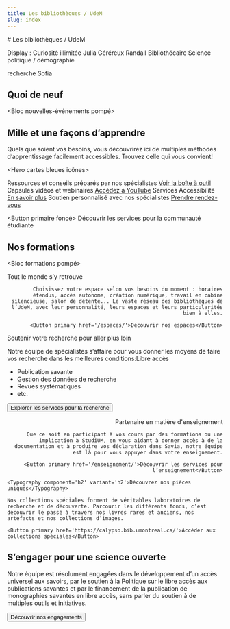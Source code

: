 ```yaml
---
title: Les bibliothèques / UdeM
slug: index
---
```


<Section> 
# Les bibliothèques / UdeM

Display : Curiosité illimitée Julia Géréreux Randall Bibliothécaire Science politique / démographie

</Section>

<Section>recherche Sofia</Section>

<Section fond="bleu-50">

## Quoi de neuf

<Bloc nouvelles-événements pompé>
</Bloc>
</Section>

<Section fond="bleu-200">

## Mille et une façons d’apprendre

Quels que soient vos besoins, vous découvrirez ici de multiples méthodes d’apprentissage facilement accessibles. Trouvez celle qui vous convient! 

<Hero cartes bleues icônes>

Ressources et conseils préparés par nos spécialistes [Voir la boîte à outil](https://libguides.bib.umontreal.ca/c.php?g=739631) Capsules vidéos et webinaires [Accédez à YouTube](https://www.youtube.com/@BibliothequesUdeM) Services Accessibilité [En savoir plus](bib.umontreal.ca) Soutien personnalisé avec nos spécialistes [Prendre rendez-vous](bib.umontreal.ca)

<Button primaire foncé>
  Découvrir les services pour la communauté étudiante
</Button>
</Hero>

</Section>

<Section fond="bleu-50">

  ## Nos formations 
  
  <Bloc formations pompé></Bloc>
</Section>

<Section fond="vert-foncé-600">
  <CallToAction1 image={imageEspace} align="right">
    <Typography component='h2' variant='h2'>Tout le monde s’y retrouve</Typography>
    
    Choisissez votre espace selon vos besoins du moment : horaires étendus, accès autonome, création numérique, travail en cabine silencieuse, salon de détente... Le vaste réseau des bibliothèques de l’UdeM, avec leur personnalité, leurs espaces et leurs particularités bien à elles.

    <Button primary href='/espaces/'>Découvrir nos espaces</Button>

  </CallToAction1>
</Section>

<Section fond="bleu-50">

<CallToAction1 image={imageEspace}>

<Typography component='h2' variant='h2'>Soutenir votre recherche pour aller plus loin</Typography>

Notre équipe de spécialistes s’affaire pour vous donner les moyens de faire vos recherche dans les meilleures conditions:Libre accès

- Publication savante
- Gestion des données de recherche
- Revues systématiques
- etc.

<Button primary href='/recherche/'>Explorer les services pour la recherche</Button>

</CallToAction1>

</Section>

<Section fond="bleu-200">

<CallToAction1 image={imageEspace} align='right'>

<Typography component='h2' variant='h2'>Partenaire en matière d'enseignement</Typography>
    
    Que ce soit en participant à vos cours par des formations ou une implication à StudiUM, en vous aidant à donner accès à de la documentation et à produire vos déclaration dans Savia, notre équipe est là pour vous appuyer dans votre enseignement.

    <Button primary href='/enseignement/'>Découvrir les services pour l’enseignement</Button>

  </CallToAction1>
  
</Section>

<Section fond="bleu-50">

  <CallToAction1 image={imageEspace}>

    <Typography component='h2' variant='h2'>Découvrez nos pièces uniques</Typography>
    
    Nos collections spéciales forment de véritables laboratoires de recherche et de découverte. Parcourir les différents fonds, c’est découvrir le passé à travers nos livres rares et anciens, nos artefacts et nos collections d’images.

    <Button primary href='https://calypso.bib.umontreal.ca/'>Accéder aux collections spéciales</Button>

  </CallToAction1>
</Section>

<Section>

<Hero image texte droite image full>

## S’engager pour une science ouverte

Notre équipe est résolument engagées dans le développement d’un accès universel aux savoirs, par le soutien à la Politique sur le libre accès aux publications savantes et par le financement de la publication de monographies savantes en libre accès, sans parler du soutien à de multiples outils et initiatives.

<Button primary href='/engagements/'>Découvrir nos engagements</Button>

</Hero>

</Section>
